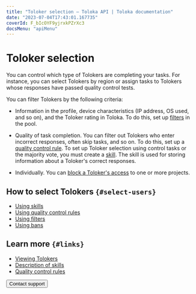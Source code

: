```yaml
---
title: "Toloker selection — Toloka API | Toloka documentation"
date: "2023-07-04T17:43:01.167735"
coverId: F_bIcOYF9yjrxkPZrXc3
docsMenu: "apiMenu"
---
```


# Toloker selection

You can control which type of Tolokers are completing your tasks. For instance, you can select Tolokers by region or assign tasks to Tolokers whose responses have passed quality control tests.

You can filter Tolokers by the following criteria:

- Information in the profile, device characteristics (IP address, OS used, and so on), and the Toloker rating in Toloka. To do this, set up [filters](/docs/api/filters) in the pool.

- Quality of task completion. You can filter out Tolokers who enter incorrect responses, often skip tasks, and so on. To do this, set up a [quality control rule](/docs/api/quality_control). To set up Toloker selection using control tasks or the majority vote, you must create a [skill](https://toloka.ai/docs/api/api-reference/#tag--skill). The skill is used for storing information about a Toloker's correct responses.

- Individually. You can [block a Toloker's access](https://toloka.ai/docs/api/api-reference/#tag--user-restriction) to one or more projects.

## How to select Tolokers `{#select-users}`

- [Using skills](https://toloka.ai/docs/api/api-reference/#tag--skill)
- [Using quality control rules](/docs/api/quality_control)
- [Using filters](/docs/api/filters)
- [Using bans](https://toloka.ai/docs/api/api-reference/#tag--user-restriction)

## Learn more `{#links}`

- [Viewing Tolokers](/docs/guide/users)
- [Description of skills](/docs/guide/nav)
- [Quality control rules](/docs/guide/check-performers)

<Button view="defaultInverse" size="l" type="link" url="/docs/guide/troubleshooting/support?form-source=api-my-users">Contact support</Button>